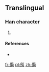 ==Translingual==

===Han character===
{{Han char|rn=9|rad=人|as=12|sn=14|four=|canj=人竹心日 (OHPA)}}

# {{defn|Han|sort=人12}}

====References====
* {{Han ref|kx=0118.051|dkj=|dj=|hdz=|uh=3490|ud=13456|bh=|bd=}}

[[fr:㒐]]
[[pl:㒐]]
[[zh:㒐]]